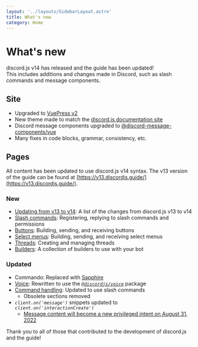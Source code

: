 ```yaml
---
layout: '../layouts/SidebarLayout.astro'
title: What's new
category: Home
---
```



# What's new

<DiscordMessages rounded>
	<DiscordMessage
		interaction={{
			author: {
				avatar:
					'https://cdn.discordapp.com/guilds/222078108977594368/users/81440962496172032/avatars/c059c5d04d717ea05790f7a6447e4843.webp?size=160',
				username: 'Crawl',
			},
			command: 'upgrade',
		}}
		author={{
			avatar: 'https://cdn.discordapp.com/avatars/474807795183648809/7f239a0776ff928b2182906a2b3743c9.webp?size=160',
			bot: true,
			username: 'Guide Bot',
			time: 'Today at 21:00',
		}}
	>
		discord.js v14 has released and the guide has been updated!
		<br />
		This includes additions and changes made in Discord, such as slash commands and message components.
	</DiscordMessage>
</DiscordMessages>

## Site

- Upgraded to [VuePress v2](https://v2.vuepress.vuejs.org/)
- New theme made to match the [discord.js documentation site](https://discord.js.org/)
- Discord message components upgraded to [@discord-message-components/vue](https://github.com/Danktuary/discord-message-components/blob/main/packages/vue/README.md)
- Many fixes in code blocks, grammar, consistency, etc.

## Pages

All content has been updated to use discord.js v14 syntax. The v13 version of the guide can be found at [https://v13.discordjs.guide/](https://v13.discordjs.guide/).

### New

- [Updating from v13 to v14](/additional-info/changes-in-v14.md): A list of the changes from discord.js v13 to v14
- [Slash commands](/interactions/slash-commands.md): Registering, replying to slash commands and permissions
- [Buttons](/interactions/buttons.md): Building, sending, and receiving buttons
- [Select menus](/interactions/select-menus.md): Building, sending, and receiving select menus
- [Threads](/popular-topics/threads.md): Creating and managing threads
- [Builders](/popular-topics/builders.md): A collection of builders to use with your bot

### Updated

- Commando: Replaced with [Sapphire](https://sapphirejs.dev/docs/Guide/getting-started/getting-started-with-sapphire)
- [Voice](/voice/): Rewritten to use the [_`@discordjs/voice`_](https://github.com/discordjs/discord.js/tree/main/packages/voice) package
- [Command handling](/creating-your-bot/command-handling.md/): Updated to use slash commands
  - Obsolete sections removed
- _`client.on('message')`_ snippets updated to _`client.on('interactionCreate')`_
  - [Message content will become a new privileged intent on August 31, 2022](https://support-dev.discord.com/hc/en-us/articles/4404772028055)

<DiscordMessages rounded>
	<DiscordMessage
		author={{
			avatar: 'https://cdn.discordapp.com/avatars/474807795183648809/7f239a0776ff928b2182906a2b3743c9.webp?size=160',
			bot: true,
			username: 'Guide Bot',
			time: 'Today at 21:00',
		}}
	>
		Thank you to all of those that contributed to the development of discord.js and the guide!
	</DiscordMessage>
</DiscordMessages>
